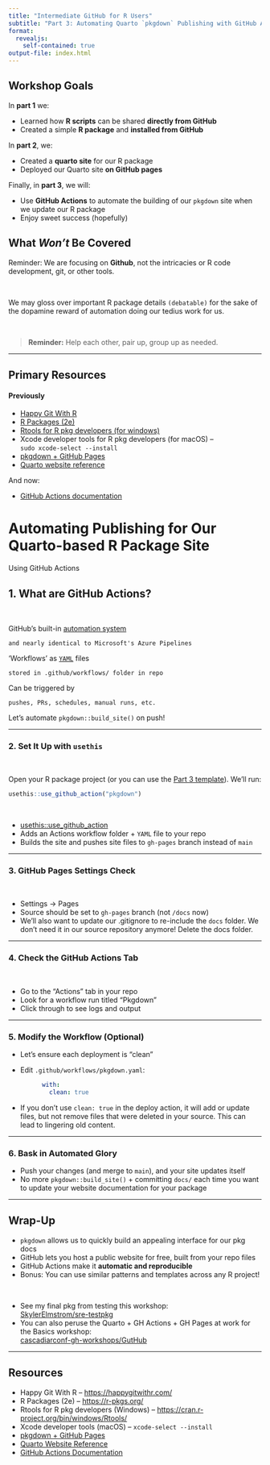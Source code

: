 ```yaml
---
title: "Intermediate GitHub for R Users"
subtitle: "Part 3: Automating Quarto `pkgdown` Publishing with GitHub Actions"
format:
  revealjs:
    self-contained: true
output-file: index.html
---
```


## Workshop Goals {.smaller}

In **part 1** we:

- Learned how **R scripts** can be shared **directly from GitHub**
- Created a simple **R package** and **installed from GitHub**

In **part 2**, we:

- Created a **quarto site** for our R package
- Deployed our Quarto site **on GitHub pages**

Finally, in **part 3**, we will:

- Use **GitHub Actions** to automate the building of our `pkgdown` site when we update our R package
- Enjoy sweet success (hopefully)

## What *Won’t* Be Covered

Reminder: We are focusing on **Github**, not the intricacies or R code development, git, or other tools.

<br>

We may gloss over important R package details `(debatable)` for the sake of the dopamine reward of automation doing our tedius work for us.

<br>

> **Reminder:** Help each other, pair up, group up as needed.

------------------------------------------------------------------------

## Primary Resources {.smaller}

#### Previously

- [Happy Git With R](https://happygitwithr.com/)
- [R Packages (2e)](https://r-pkgs.org/)
- [Rtools for R pkg developers (for windows)](https://cran.r-project.org/bin/windows/Rtools/)
- Xcode developer tools for R pkg developers (for macOS) –<br>
`sudo xcode-select --install`
- [pkgdown + GitHub Pages](https://pkgdown.r-lib.org/articles/pkgdown.html#github-pages)
- [Quarto website reference](https://quarto.org/docs/reference/projects/websites.html)

And now:

- [GitHub Actions documentation](https://docs.github.com/en/actions)

# Automating Publishing for Our Quarto-based R Package Site
Using GitHub Actions

## 1. What are GitHub Actions?

<br>

GitHub’s built-in [automation system](https://docs.github.com/en/actions)

    and nearly identical to Microsoft's Azure Pipelines

'Workflows' as [`YAML`](https://docs.github.com/en/actions/writing-workflows/workflow-syntax-for-github-actions) files

    stored in .github/workflows/ folder in repo

Can be triggered by

    pushes, PRs, schedules, manual runs, etc.

Let’s automate `pkgdown::build_site()` on push!

---

### 2. Set It Up with `usethis`

<br>

Open your R package project (or you can use the [Part 3 template](https://github.com/cascadiarconf-gh-workshops/intermediate-github-3-pkg-template)). We'll run:

```r
usethis::use_github_action("pkgdown")
```

<br>

- [usethis::use_github_action](https://usethis.r-lib.org/reference/use_github_action.html)
- Adds an Actions workflow folder + `YAML` file to your repo
- Builds the site and pushes site files to `gh-pages` branch instead of `main`

---

### 3. GitHub Pages Settings Check

<br>

- Settings → Pages
- Source should be set to `gh-pages` branch (not `/docs` now)
- We'll also want to update our .gitignore to re-include the `docs` folder. We don't need it in our source repository anymore! Delete the docs folder.

---

### 4. Check the GitHub Actions Tab

<br>

- Go to the "Actions" tab in your repo
- Look for a workflow run titled “Pkgdown”
- Click through to see logs and output

---

### 5. Modify the Workflow (Optional)

- Let's ensure each deployment is "clean"
- Edit `.github/workflows/pkgdown.yaml`:

  ```yaml
        with:
          clean: true
  ```
  
- If you don’t use `clean: true` in the deploy action, it will add or update files, but not remove files that were deleted in your source. This can lead to lingering old content.

---

### 6. Bask in Automated Glory

- Push your changes (and merge to `main`), and your site updates itself
- No more `pkgdown::build_site()` + committing `docs/` each time you want to update your website documentation for your package

---

## Wrap-Up {.smaller}

::: {.incremental}
- `pkgdown` allows us to quickly build an appealing interface for our pkg docs
- GitHub lets you host a public website for free, built from your repo files
- GitHub Actions make it **automatic and reproducible**
- Bonus: You can use similar patterns and templates across any R project!

<br>

- See my final pkg from testing this workshop: <br> [SkylerElmstrom/sre-testpkg](https://github.com/SkylerElmstrom/sre-testpkg)
- You can also peruse the Quarto + GH Actions + GH Pages at work for the Basics workshop: <br> [cascadiarconf-gh-workshops/GutHub](https://github.com/cascadiarconf-gh-workshops/GutHub)
:::

---

## Resources

- Happy Git With R – [https://happygitwithr.com/](https://happygitwithr.com/)
- R Packages (2e) – [https://r-pkgs.org/](https://r-pkgs.org/)
- Rtools for R pkg developers (Windows) – [https://cran.r-project.org/bin/windows/Rtools/](https://cran.r-project.org/bin/windows/Rtools/)
- Xcode developer tools (macOS) – `xcode-select --install`
- [pkgdown + GitHub Pages](https://pkgdown.r-lib.org/articles/pkgdown.html#github-pages)
- [Quarto Website Reference](https://quarto.org/docs/reference/projects/websites.html)
- [GitHub Actions Documentation](https://docs.github.com/en/actions)
